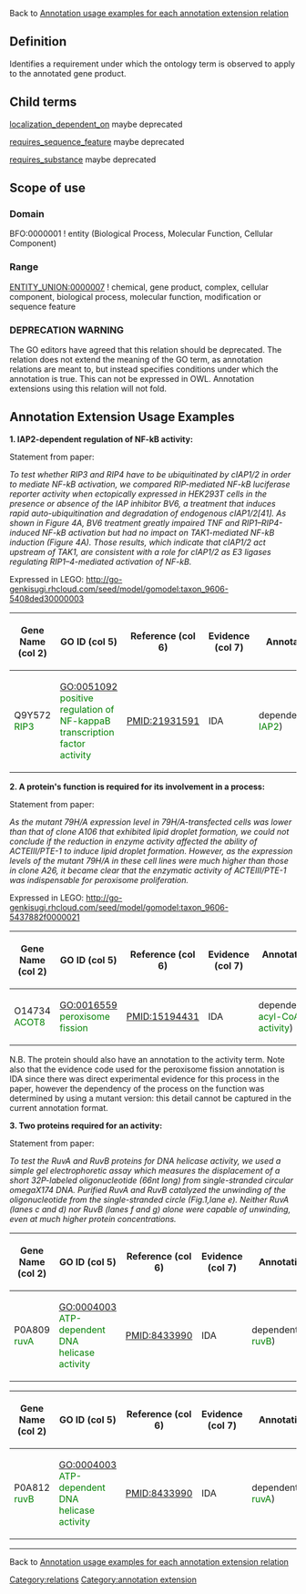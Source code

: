 Back to [http://wiki.geneontology.org/index.php/Annotation_usage_examples_for_each_annotation_extension_relation  Annotation usage examples for each annotation extension relation]

==Definition==

Identifies a requirement under which the ontology term is observed to apply to the annotated gene product.

==Child terms==

[[Annotation_Extension_Relation:localization_dependent_on|localization_dependent_on]] maybe deprecated

[[Annotation_Extension_Relation:requires_sequence_feature|requires_sequence_feature]] maybe deprecated

[[Annotation_Extension_Relation:requires_substance|requires_substance]] maybe deprecated

==Scope of use==

===Domain===

BFO:0000001 ! entity  (Biological Process, Molecular Function, Cellular Component)

===Range===

[[ENTITY_UNION:0000007]] ! chemical, gene product, complex, cellular component, biological process, molecular function, modification or sequence feature

=== DEPRECATION WARNING ===

The GO editors have agreed that this relation should be deprecated.  The relation does not extend the meaning of the GO term, as annotation relations are meant to, but instead specifies conditions under which the annotation is true.  This can not be expressed in OWL.  Annotation extensions using this relation will not fold.

==Annotation Extension Usage Examples==

'''1. IAP2-dependent regulation of NF-kB activity:'''

Statement from paper:  

''To test whether RIP3 and RIP4 have to be ubiquitinated by cIAP1/2 in order to mediate NF-kB activation, we compared RIP-mediated NF-kB luciferase reporter activity when ectopically expressed in HEK293T cells in the presence or absence of the IAP inhibitor BV6, a treatment that induces rapid auto-ubiquitination and degradation of endogenous cIAP1/2[41]. As shown in Figure 4A, BV6 treatment greatly impaired TNF and RIP1–RIP4-induced NF-kB activation but had no impact on TAK1-mediated NF-kB induction (Figure 4A). Those results, which indicate that cIAP1/2 act upstream of TAK1, are consistent with a role for cIAP1/2 as E3 ligases regulating RIP1–4-mediated activation of NF-kB.''  

Expressed in LEGO: http://go-genkisugi.rhcloud.com/seed/model/gomodel:taxon_9606-5408ded30000003


{| class="wikitable" border="1"
|-
! Gene Name (col 2)
! GO ID (col 5)
! Reference (col 6)
! Evidence (col 7)
! Annotation Extension (col 16)
|-
| Q9Y572 <span style="color:green">RIP3</span>
|GO:0051092 <span style="color:green">positive regulation of NF-kappaB transcription factor activity</span>
| PMID:21931591
| IDA
| 
dependent_on(UniProtKB:Q13490 <span style="color:green">IAP2</span>)

|}

'''2. A protein's function is required for its involvement in a process:'''

Statement from paper:

''As the mutant 79H/A expression level in 79H/A-transfected cells was lower than that of clone A106 that exhibited lipid droplet formation, we could not conclude if the reduction in enzyme activity affected the ability of ACTEIII/PTE-1 to induce lipid droplet formation. However, as the expression levels of the mutant 79H/A in these cell lines were much higher than those in clone A26, it became clear that the enzymatic activity of ACTEIII/PTE-1 was indispensable for peroxisome proliferation.''

Expressed in LEGO: http://go-genkisugi.rhcloud.com/seed/model/gomodel:taxon_9606-5437882f0000021

{| class="wikitable" border="1"
|-
! Gene Name (col 2)
! GO ID (col 5)
! Reference (col 6)
! Evidence (col 7)
! Annotation Extension (col 16)
|-
| O14734 <span style="color:green">ACOT8</span>
|GO:0016559 <span style="color:green">peroxisome fission</span>
| PMID:15194431
| IDA
| 
dependent_on(GO:0047617 <span style="color:green">acyl-CoA hydrolase activity</span>)

|}

N.B. The protein should also have an annotation to the activity term. Note also that the evidence code used for the peroxisome fission annotation is IDA since there was direct experimental evidence for this process in the paper, however the dependency of the process on the function was determined by using a mutant version: this detail cannot be captured in the current annotation format.

'''3. Two proteins required for an activity:'''

Statement from paper:  

''To test the RuvA and RuvB proteins for DNA helicase activity, we used a simple gel electrophoretic assay which measures the displacement of a short 32P-labeled oligonucleotide (66nt long) from single-stranded circular omegaX174 DNA. Purified RuvA and RuvB catalyzed the unwinding of the oligonucleotide from the single-stranded circle (Fig.1,lane e). Neither RuvA (lanes c and d) nor RuvB (lanes f and g) alone were capable of unwinding, even at much higher protein concentrations.''


{| class="wikitable" border="1"
|-
! Gene Name (col 2)
! GO ID (col 5)
! Reference (col 6)
! Evidence (col 7)
! Annotation Extension (col 16)
|-
| P0A809 <span style="color:green">ruvA</span>
|GO:0004003 <span style="color:green">ATP-dependent DNA helicase activity</span>
| PMID:8433990
| IDA
| 
dependent_on(UniProtKB:P0A812 <span style="color:green">ruvB</span>)

|}



{| class="wikitable" border="1"
|-
! Gene Name (col 2)
! GO ID (col 5)
! Reference (col 6)
! Evidence (col 7)
! Annotation Extension (col 16)
|-
| P0A812 <span style="color:green">ruvB</span>
|GO:0004003 <span style="color:green">ATP-dependent DNA helicase activity</span>
| PMID:8433990
| IDA
| 
dependent_on(UniProtKB:P0A809 <span style="color:green">ruvA</span>)

|}
----

Back to [http://wiki.geneontology.org/index.php/Annotation_usage_examples_for_each_annotation_extension_relation Annotation usage examples for each annotation extension relation]

[[Category:relations]]
[[Category:annotation extension]]